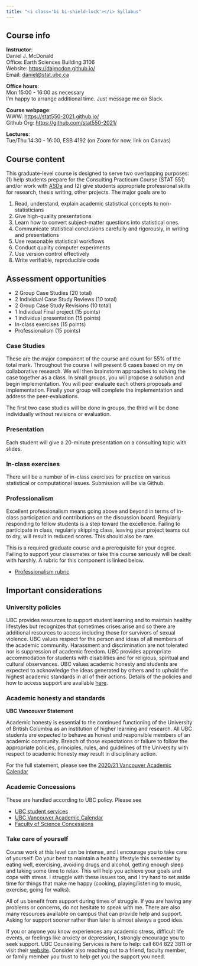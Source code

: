 ```yaml
---
title: "<i class='bi bi-shield-lock'></i> Syllabus"
---
```


## Course info

**Instructor**:\
Daniel J. McDonald\
Office: Earth Sciences Building 3106\
Website: <https://dajmcdon.github.io/>\
Email: [daniel\@stat.ubc.ca](mailto:daniel@stat.ubc.ca){.email}

**Office hours**:\
Mon 15:00 - 16:00 as necessary\
I'm happy to arrange additional time. Just message me on Slack.

**Course webpage**:\
WWW: <https://stat550-2021.github.io/>\
Github Org: <https://github.com/stat550-2021/>

**Lectures**:\
Tue/Thu 14:30 - 16:00, ESB 4192 (on Zoom for now, link on Canvas)

## Course content

This graduate-level course is designed to serve two overlapping purposes: (1) help students prepare for the Consulting Practicum Course (STAT 551) and/or work with [ASDa](https://asda.stat.ubc.ca) and (2) give students appropriate professional skills for research, thesis writing, other projects. The major goals are to

1.  Read, understand, explain academic statistical concepts to non-statisticians
2.  Give high-quality presentations
3.  Learn how to convert subject-matter questions into statistical ones.
4.  Communicate statistical conclusions carefully and rigorously, in writing and presentations
5.  Use reasonable statistical workflows
6.  Conduct quality computer experiments
7.  Use version control effectively
8.  Write verifiable, reproducible code

## Assessment opportunities

-   2 Group Case Studies (20 total)
-   2 Individual Case Study Reviews (10 total)
-   2 Group Case Study Revisions (10 total)
-   1 Individual Final project (15 points)
-   1 individual presentation (15 points)
-   In-class exercises (15 points)
-   Professionalism (15 points)

### Case Studies

These are the major component of the course and count for 55% of the total mark. Throughout the course I will present 6 cases based on my on collaborative research. We will then brainstorm approaches to solving the case together as a class. In small groups, you will propose a solution and begin implementation. You will peer evaluate each others proposals and implementation. Finally your group will complete the implementation and address the peer-evaluations.

The first two case studies will be done in groups, the third will be done individually without revisions or evaluation.

### Presentation

Each student will give a 20-minute presentation on a consulting topic with slides.

### In-class exercises

There will be a number of in-class exercises for practice on various statistical or computational issues. Submission will be via Github.

### Professionalism

Excellent professionalism means going above and beyond in terms of in-class participation and contributions on the discussion board. Regularly responding to fellow students is a step toward the excellence. Failing to participate in class, regularly skipping class, leaving your project teams out to dry, will result in reduced scores. This should also be rare.

This is a required graduate course and a prerequisite for your degree. Failing to support your classmates or take this course seriously will be dealt with harshly. A rubric for this component is linked below.

-   [Professionalism rubric]()

## Important considerations

### University policies

UBC provides resources to support student learning and to maintain healthy lifestyles but recognizes that sometimes crises arise and so there are additional resources to access including those for survivors of sexual violence. UBC values respect for the person and ideas of all members of the academic community. Harassment and discrimination are not tolerated nor is suppression of academic freedom. UBC provides appropriate accommodation for students with disabilities and for religious, spiritual and cultural observances. UBC values academic honesty and students are expected to acknowledge the ideas generated by others and to uphold the highest academic standards in all of their actions. Details of the policies and how to access support are available [here](http://senate.ubc.ca/policies-resources-support-student-success).

### Academic honesty and standards

**UBC Vancouver Statement**

Academic honesty is essential to the continued functioning of the University of British Columbia as an institution of higher learning and research. All UBC students are expected to behave as honest and responsible members of an academic community. Breach of those expectations or failure to follow the appropriate policies, principles, rules, and guidelines of the University with respect to academic honesty may result in disciplinary action.

For the full statement, please see the [2020/21 Vancouver Academic Calendar](http://www.calendar.ubc.ca/vancouver/index.cfm?tree=3,286,0,0#15620)

### Academic Concessions

These are handled according to UBC policy. Please see

* [UBC student services](https://students.ubc.ca/enrolment/academic-learning-resources/academic-concessions) 
* [UBC Vancouver Academic Calendar](http://www.calendar.ubc.ca/vancouver/index.cfm?tree=3,0,0,0) 
* [Faculty of Science Concessions](https://science.ubc.ca/students/advising/concession)

### Take care of yourself

Course work at this level can be intense, and I encourage you to take care of yourself. Do your best to maintain a healthy lifestyle this semester by eating well, exercising, avoiding drugs and alcohol, getting enough sleep and taking some time to relax. This will help you achieve your goals and cope with stress. I struggle with these issues too, and I try hard to set aside time for things that make me happy (cooking, playing/listening to music, exercise, going for walks).

All of us benefit from support during times of struggle. If you are having any problems or concerns, do not hesitate to speak with me. There are also many resources available on campus that can provide help and support. Asking for support sooner rather than later is almost always a good idea.

If you or anyone you know experiences any academic stress, difficult life events, or feelings like anxiety or depression, I strongly encourage you to seek support. UBC Counseling Services is here to help: call 604 822 3811 or visit their [website](https://students.ubc.ca/health/counselling-services). Consider also reaching out to a friend, faculty member, or family member you trust to help get you the support you need.
